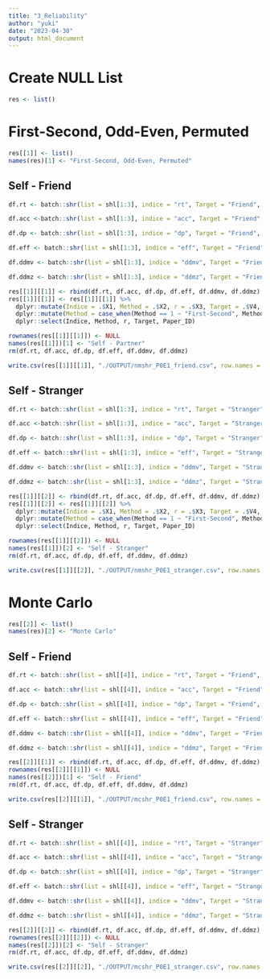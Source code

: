 ```yaml
---
title: "3_Reliability"
author: "yuki"
date: "2023-04-30"
output: html_document
---
```

# Create NULL List
```r
res <- list()
```

# First-Second, Odd-Even, Permuted
```r
res[[1]] <- list()
names(res)[1] <- "First-Second, Odd-Even, Permuted"
```

## Self - Friend
```r
df.rt <- batch::shr(list = shl[1:3], indice = "rt", Target = "Friend", Paper_ID = "P0E1", mc = FALSE, nc = NULL)

df.acc <-batch::shr(list = shl[1:3], indice = "acc", Target = "Friend", Paper_ID = "P0E1", mc = FALSE, nc = NULL)

df.dp <- batch::shr(list = shl[1:3], indice = "dp", Target = "Friend", Paper_ID = "P0E1", mc = FALSE, nc = NULL)

df.eff <- batch::shr(list = shl[1:3], indice = "eff", Target = "Friend", Paper_ID = "P0E1", mc = FALSE, nc = NULL)

df.ddmv <- batch::shr(list = shl[1:3], indice = "ddmv", Target = "Friend", Paper_ID = "P0E1", mc = FALSE, nc = NULL)

df.ddmz <- batch::shr(list = shl[1:3], indice = "ddmz", Target = "Friend", Paper_ID = "P0E1", mc = FALSE, nc = NULL)
```

```r
res[[1]][[1]] <- rbind(df.rt, df.acc, df.dp, df.eff, df.ddmv, df.ddmz)
res[[1]][[1]] <- res[[1]][[1]] %>%
  dplyr::mutate(Indice = .$X1, Method = .$X2, r = .$X3, Target = .$V4, Paper_ID = .$V5) %>%
  dplyr::mutate(Method = case_when(Method == 1 ~ "First-Second", Method == 2 ~ "Odd-Even", Method == 3 ~ "Permuted")) %>%
  dplyr::select(Indice, Method, r, Target, Paper_ID)

rownames(res[[1]][[1]]) <- NULL
names(res[[1]])[1] <- "Self - Partner"
rm(df.rt, df.acc, df.dp, df.eff, df.ddmv, df.ddmz)
```

```r
write.csv(res[[1]][[1]], "./OUTPUT/nmshr_P0E1_friend.csv", row.names = FALSE)
```

## Self - Stranger
```r
df.rt <- batch::shr(list = shl[1:3], indice = "rt", Target = "Stranger", Paper_ID = "P0E1", mc = FALSE, nc = NULL)

df.acc <-batch::shr(list = shl[1:3], indice = "acc", Target = "Stranger", Paper_ID = "P0E1", mc = FALSE, nc = NULL)

df.dp <- batch::shr(list = shl[1:3], indice = "dp", Target = "Stranger", Paper_ID = "P0E1", mc = FALSE, nc = NULL)

df.eff <- batch::shr(list = shl[1:3], indice = "eff", Target = "Stranger", Paper_ID = "P0E1", mc = FALSE, nc = NULL)

df.ddmv <- batch::shr(list = shl[1:3], indice = "ddmv", Target = "Stranger", Paper_ID = "P0E1", mc = FALSE, nc = NULL)

df.ddmz <- batch::shr(list = shl[1:3], indice = "ddmz", Target = "Stranger", Paper_ID = "P0E1", mc = FALSE, nc = NULL)
```

```r
res[[1]][[2]] <- rbind(df.rt, df.acc, df.dp, df.eff, df.ddmv, df.ddmz)
res[[1]][[2]] <- res[[1]][[2]] %>%
  dplyr::mutate(Indice = .$X1, Method = .$X2, r = .$X3, Target = .$V4, Paper_ID = .$V5) %>%
  dplyr::mutate(Method = case_when(Method == 1 ~ "First-Second", Method == 2 ~ "Odd-Even", Method == 3 ~ "Permuted")) %>%
  dplyr::select(Indice, Method, r, Target, Paper_ID)

rownames(res[[1]][[2]]) <- NULL
names(res[[1]])[2] <- "Self - Stranger"
rm(df.rt, df.acc, df.dp, df.eff, df.ddmv, df.ddmz)
```

```r
write.csv(res[[1]][[2]], "./OUTPUT/nmshr_P0E1_stranger.csv", row.names = FALSE)
```


# Monte Carlo
```r
res[[2]] <- list()
names(res)[2] <- "Monte Carlo"
```

## Self - Friend
```r
df.rt <- batch::shr(list = shl[[4]], indice = "rt", Target = "Friend", Paper_ID = "P0E1", mc = TRUE, nc = 16)

df.acc <- batch::shr(list = shl[[4]], indice = "acc", Target = "Friend", Paper_ID = "P0E1", mc = TRUE, nc = 16)

df.dp <- batch::shr(list = shl[[4]], indice = "dp", Target = "Friend", Paper_ID = "P0E1", mc = TRUE, nc = 16)

df.eff <- batch::shr(list = shl[[4]], indice = "eff", Target = "Friend", Paper_ID = "P0E1", mc = TRUE, nc = 16)

df.ddmv <- batch::shr(list = shl[[4]], indice = "ddmv", Target = "Friend", Paper_ID = "P0E1", mc = TRUE, nc = 16)

df.ddmz <- batch::shr(list = shl[[4]], indice = "ddmz", Target = "Friend", Paper_ID = "P0E1", mc = TRUE, nc = 16)
```

```r
res[[2]][[1]] <- rbind(df.rt, df.acc, df.dp, df.eff, df.ddmv, df.ddmz)
rownames(res[[2]][[1]]) <- NULL
names(res[[2]])[1] <- "Self - Friend"
rm(df.rt, df.acc, df.dp, df.eff, df.ddmv, df.ddmz)
```

```r
write.csv(res[[2]][[1]], "./OUTPUT/mcshr_P0E1_friend.csv", row.names = FALSE)
```

## Self - Stranger
```r
df.rt <- batch::shr(list = shl[[4]], indice = "rt", Target = "Stranger", Paper_ID = "P0E1", mc = TRUE, nc = 16)

df.acc <- batch::shr(list = shl[[4]], indice = "acc", Target = "Stranger", Paper_ID = "P0E1", mc = TRUE, nc = 16)

df.dp <- batch::shr(list = shl[[4]], indice = "dp", Target = "Stranger", Paper_ID = "P0E1", mc = TRUE, nc = 16)

df.eff <- batch::shr(list = shl[[4]], indice = "eff", Target = "Stranger", Paper_ID = "P0E1", mc = TRUE, nc = 16)

df.ddmv <- batch::shr(list = shl[[4]], indice = "ddmv", Target = "Stranger", Paper_ID = "P0E1", mc = TRUE, nc = 16)

df.ddmz <- batch::shr(list = shl[[4]], indice = "ddmz", Target = "Stranger", Paper_ID = "P0E1", mc = TRUE, nc = 16)
```

```r
res[[2]][[2]] <- rbind(df.rt, df.acc, df.dp, df.eff, df.ddmv, df.ddmz)
rownames(res[[2]][[2]]) <- NULL
names(res[[2]])[2] <- "Self - Stranger"
rm(df.rt, df.acc, df.dp, df.eff, df.ddmv, df.ddmz)
```

```r
write.csv(res[[2]][[2]], "./OUTPUT/mcshr_P0E1_stranger.csv", row.names = FALSE)
```